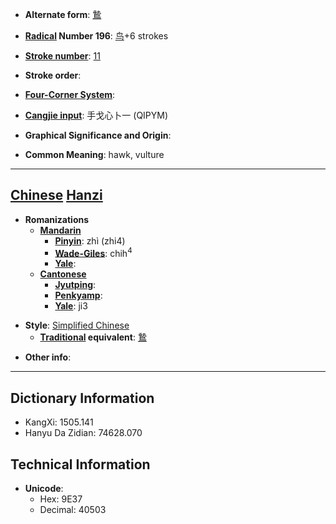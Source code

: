 * '''Alternate form''': [[鷙]]

* '''[[Wiktionary:Chinese radical index| Radical]] Number 196''': [[Wiktionary:Chinese radical index 鸟|鸟]]+6 strokes

* '''[[Wiktionary:Chinese total strokes index|Stroke number]]''': [[Wiktionary:Chinese total strokes index 11|11]]

* '''Stroke order''': 

* '''[[Wiktionary:Chinese four corner index|Four-Corner System]]''': 

* '''[[Wiktionary:Chinese Cangjie index|Cangjie input]]''': 手戈心卜一 (QIPYM)

* '''Graphical Significance and Origin''': 

* '''Common Meaning''': hawk, vulture

----

== [[Chinese]] [[Hanzi]] ==

* '''Romanizations'''
** '''[[Mandarin]]'''
*** '''[[Pinyin]]''': zhì (zhi4)
*** '''[[Wade-Giles]]''': chih<sup>4</sup>
*** '''[[Yale]]''': 
** '''[[Cantonese]]'''
*** '''[[Jyutping]]''':
*** '''[[Penkyamp]]''': 
*** '''[[Yale]]''': ji3

* '''Style''': [[Simplified Chinese]] 
** '''[[Traditional Chinese|Traditional]] equivalent''': [[鷙]]

* '''Other info''': 

----

== Dictionary Information ==

* KangXi: 1505.141
* Hanyu Da Zidian: 74628.070

== Technical Information ==

* '''Unicode''':
** Hex: 9E37
** Decimal: 40503